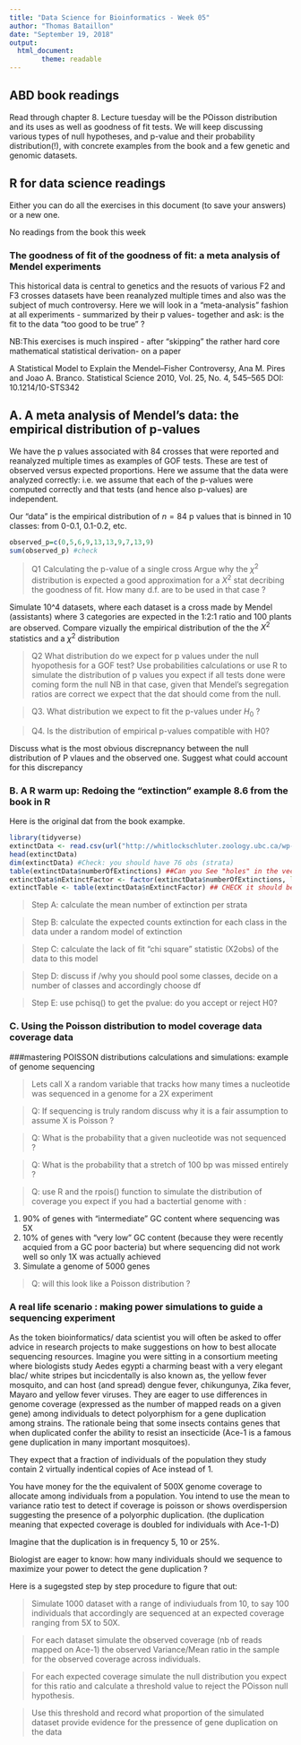 ```yaml
---
title: "Data Science for Bioinformatics - Week 05"
author: "Thomas Bataillon"
date: "September 19, 2018"
output:
  html_document:
        theme: readable
---
```



## ABD book readings ###
Read through chapter 8. Lecture tuesday will be the POisson distribution and its uses as well as goodness of fit tests. We will keep discussing various types of null hypotheses, and p-value and their probability distribution(!), with concrete examples from the book and a few genetic and genomic datasets. 

## R for data science readings #### 

Either you can do all the exercises in this document (to save your answers) or a new one.

No readings from the book this week 

### The goodness of fit of the goodness of fit: a meta analysis of Mendel experiments
This historical data is central to genetics and the resuots of various F2 and F3 crosses datasets have been reanalyzed multiple times and also was the subject of much controversy.
Here we will look in a "meta-analysis" fashion at all experiments - summarized by their p values- together and ask: is the fit to the data "too good to be true"  ?

NB:This exercises is much inspired  - after "skipping" the rather hard core mathematical statistical derivation- on a paper 

A Statistical Model to Explain the Mendel–Fisher Controversy, Ana M. Pires and Joao A. Branco. Statistical Science 2010, Vol. 25, No. 4, 545–565
DOI: 10.1214/10-STS342

## A. A meta analysis of Mendel's data: the empirical distribution of p-values 
We have the p values associated with 84 crosses that were reported and reanalyzed multiple times as examples of GOF tests. These are test of observed versus expected proportions.
Here we assume that the data were analyzed correctly: i.e. we assume that each of the p-values were computed correctly and that tests (and hence also p-values) are independent.

Our "data" is the empirical distribution of $n= 84$ p values that is binned in 10 classes: from 0-0.1, 0.1-0.2, etc.
```r
observed_p=c(0,5,6,9,13,13,9,7,13,9)
sum(observed_p) #check
```

>Q1 Calculating the p-value of a single cross 
Argue why the  $\chi^2$ distribution is expected a good approximation for a $X^2$ stat decribing the goodness of fit. How many d.f. are to be used in that case  ?

Simulate 10^4 datasets, where each dataset is a cross made by Mendel (assistants) where 3 categories are expected in the 1:2:1 ratio and 100 plants are observed.  Compare vizually the empirical distribution of the the $X^2$ statistics and a $\chi^2$ distribution 

>Q2 What distribution do we expect for p values under the null hyopothesis for a GOF test? 
Use probabilities calculations or use R to simulate the distribution of p values you expect if all tests done were coming form the null 
NB in that case, given that Mendel's segregation ratios are correct we expect that the dat should come from the null. 


>Q3. What distribution we expect to fit the p-values under $H_0$ ?

>Q4. Is the distribution of empirical p-values compatible with H0?

Discuss what is the most obvious discrepnancy between the null distribution of P vlaues and the observed one. 
Suggest what could account for this discrepancy

### B. A R warm up: Redoing the "extinction" example 8.6 from the book in R 
Here is the original dat from the book exampke.
```r
library(tidyverse)
extinctData <- read.csv(url("http://whitlockschluter.zoology.ubc.ca/wp-content/data/chapter08/chap08e6MassExtinctions.csv"))
head(extinctData)
dim(extinctData) #Check: you should have 76 obs (strata)  
table(extinctData$numberOfExtinctions) ##Can you See "holes" in the vector created by table() --> BAD!
extinctData$nExtinctFactor <- factor(extinctData$numberOfExtinctions, levels = c(0:20)) ##forcing table to look at all entries
extinctTable <- table(extinctData$nExtinctFactor) ## CHECK it should be identical to the counts of the book table

```


>Step A: calculate the mean number of extinction per strata

>Step B: calculate the expected counts extinction for each class in the data under a random model of extinction

>Step C: calculate the lack of fit "chi square" statistic (X2obs) of the data to this model

>Step D: discuss if /why you should pool some classes, decide on a number of classes and accordingly choose df

>Step E: use pchisq() to get the pvalue: do you accept or reject H0?


### C. Using the Poisson distribution to model coverage data coverage data 


###mastering POISSON distributions calculations and simulations: example of genome sequencing

>Lets call X a random variable that tracks how many times a nucleotide was sequenced in a genome for a 2X experiment 

>Q: If sequencing is truly random discuss why it is a fair assumption to assume X is Poisson ? 


>Q: What is the probability that a given nucleotide was not sequenced ?

>Q: What is the probability that a stretch of 100 bp was missed entirely ? 


>Q: use R and the rpois() function to simulate the distribution of coverage you expect if you had a bactertial genome with :

1. 90% of genes with "intermediate" GC content where sequencing was 5X
2. 10% of genes with "very low" GC content (because they were recently acquied from a GC poor bacteria) but where sequencing did not work well so only 1X was actually achieved
3. Simulate a genome of 5000 genes 

>Q: will this look like a Poisson distribution ?


### A real life scenario : making power simulations to guide a sequencing experiment 
As the token bioinformatics/ data scientist you will often be asked to  offer advice in research projects to make suggestions on how to best allocate sequencing resources. 
Imagine you were sitting in a consortium meeting where biologists study Aedes egypti a charming beast with a very elegant blac/ white stripes but incicdentally is also known as, the yellow fever mosquito, and can host (and spread) dengue fever, chikungunya, Zika fever, Mayaro and yellow fever viruses.
They are eager to use differences in genome coverage (expressed as the number of mapped reads on a given gene) among individuals to detect polyorphism for a gene duplication among strains. The rationale being that some insects contains genes that when duplicated confer the ability to resist an insecticide (Ace-1 is a famous gene duplication in many important mosquitoes). 

They expect that a fraction of individuals of the population they study contain 2 virtually indentical copies of Ace instead of 1. 

You have money for the the equivalent of 500X genome coverage  to allocate among individuals from a population. 
You intend to use the mean to variance ratio test to detect if coverage is poisson or shows overdispersion suggesting the presence of a polyorphic duplication. (the duplication meaning that expected coverage is doubled for individuals with Ace-1-D)

Imagine that the duplication is in frequency 5, 10 or 25%. 

Biologist are eager to know: how many individuals should we sequence to maximize your power to detect the gene duplication ? 

Here is a sugegsted step by step procedure to figure that out:

>Simulate 1000 dataset with a range of indiviuduals from 10, to say 100 individuals that accordingly are sequenced at an expected coverage ranging from 5X to 50X.

>For each dataset simulate the observed coverage (nb of reads mapped on Ace-1) the observed Variance/Mean ratio in the sample for the observed coverage across individuals.

>For each expected coverage simulate the null distribution you expect for this ratio and calculate a threshold value to reject the POisson null hypothesis.

>Use this threshold and record what proportion of the simulated dataset provide evidence for the pressence of gene duplication on the data


